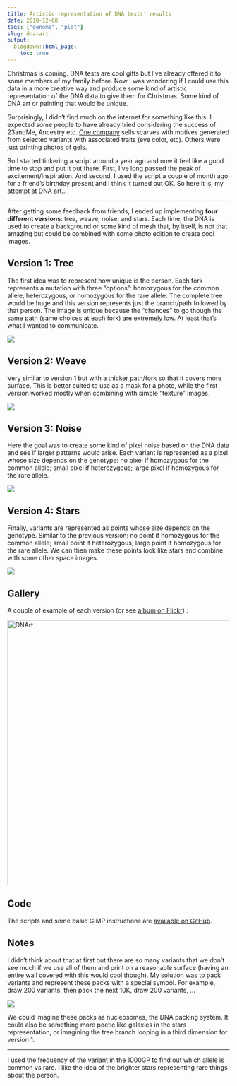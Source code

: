 ```yaml
---
title: Artistic representation of DNA tests' results
date: 2018-12-08
tags: ["genome", "plot"]
slug: dna-art
output:
  blogdown::html_page:
    toc: true
---
```


Christmas is coming.
DNA tests are cool gifts but I've already offered it to some members of my family before.
Now I was wondering if I could use this data in a more creative way and produce some kind of artistic representation of the DNA data to give them for Christmas.
Some kind of DNA art or painting that would be unique.

Surprisingly, I didn't find much on the internet for something like this.
I expected some people to have already tried considering the success of 23andMe, Ancestry etc.
[One company](https://www.dotone.io/) sells scarves with motives generated from selected variants with associated traits (eye color, etc).
Others were just printing [photos of gels](https://www.dna11.com/dna-images-gallery).

So I started tinkering a script around a year ago and now it feel like a good time to stop and put it out there. 
First, I've long passed the peak of excitement/inspiration.
And second, I used the script a couple of month ago for a friend's birthday present and I think it turned out OK.
So here it is, my attempt at DNA art...

---

After getting some feedback from friends, I ended up implementing **four different versions**: tree, weave, noise, and stars.
Each time, the DNA is used to create a background or some kind of mesh that, by itself, is not that amazing but could be combined with some photo edition to create cool images.

## Version 1: Tree

The first idea was to represent how unique is the person. 
Each fork represents a mutation with three "options": homozygous for the common allele, heterozygous, or homozygous for the rare allele.
The complete tree would be huge and this version represents just the branch/path followed by that person.
The image is unique because the "chances" to go though the same path (same choices at each fork) are extremely low.
At least that's what I wanted to communicate.

![](/imgs/dnart/cartoon1.jpg)

## Version 2: Weave

Very similar to version 1 but with a thicker path/fork so that it covers more surface.
This is better suited to use as a mask for a photo, while the first version worked mostly when combining with simple "texture" images.

![](/imgs/dnart/cartoon2.jpg)

## Version 3: Noise

Here the goal was to create some kind of pixel noise based on the DNA data and see if larger patterns would arise. 
Each variant is represented as a pixel whose size depends on the genotype: no pixel if homozygous for the common allele; small pixel if heterozygous; large pixel if homozygous for the rare allele.

![](/imgs/dnart/cartoon3.jpg)

## Version 4: Stars

Finally, variants are represented as points whose size depends on the genotype.
Similar to the previous version: no point if homozygous for the common allele; small point if heterozygous; large point if homozygous for the rare allele.
We can then make these points look like stars and combine with some other space images.

![](/imgs/dnart/cartoon4.jpg)

## Gallery

A couple of example of each version (or see [album on Flickr](https://flic.kr/s/aHskKjn4w6)) :

<a data-flickr-embed="true" data-footer="true"  href="https://www.flickr.com/photos/137419613@N08/albums/72157674331904837" title="DNArt"><img src="https://farm5.staticflickr.com/4863/46186328172_32c8630662.jpg" width="900" height="600" alt="DNArt"></a><script async src="//embedr.flickr.com/assets/client-code.js" charset="utf-8"></script>

## Code

The scripts and some basic GIMP instructions are [available on GitHub](https://github.com/jmonlong/Hippocamplus/tree/config/python/dnart).

## Notes

I didn't think about that at first but there are so many variants that we don't see much if we use all of them and print on a reasonable surface (having an entire wall covered with this would cool though).
My solution was to pack variants and represent these packs with a special symbol.
For example, draw 200 variants, then pack the next 10K, draw 200 variants, ...

![](/imgs/dnart/cartoon1-pack.jpg)

We could imagine these packs as nucleosomes, the DNA packing system.
It could also be something more poetic like galaxies in the stars representation, or imagining the tree branch looping in a third dimension for version 1.

---

I used the frequency of the variant in the 1000GP to find out which allele is common vs rare. 
I like the idea of the brighter stars representing rare things about the person.

